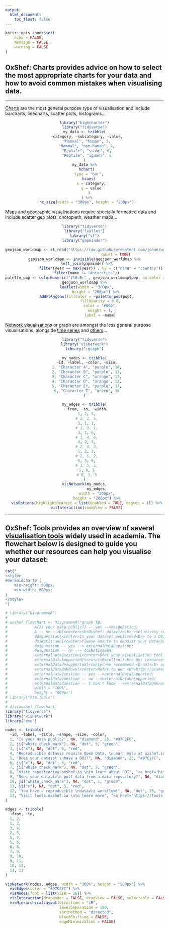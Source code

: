 ```yaml
---
output:
  html_document:
    toc_float: false
---
```


```r
knitr::opts_chunk$set(
	echo = FALSE,
	message = FALSE,
	warning = FALSE
)
```

<!-- ```{js} -->
<!-- $("#rStudioHeader").removeClass("alwaysShrunk"); -->
<!-- $("#pageContent").removeClass("standardPadding"); -->
<!-- ``` -->


<h2>**OxShef: Charts** provides advice on how to select the most appropriate charts for your data and how to avoid common mistakes when visualising data.</h2>

<hr>

<div class="row align-items-center">

<div class="col-sm-4 align-self-center">

[Charts](charts.html) are the most general purpose type of visualisation and include barcharts, linecharts, scatter plots, histograms...

<center>
```r
library("highcharter")
library("tidyverse")
my_data <- tribble(
  ~category, ~subcategory, ~value,
  "Mammal", "human", 3,
  "Mammal", "non-human", 4,
  "Reptile", "snake", 6,
  "Reptile", "iguana", 8
)
my_data %>%
  hchart(
    type = "bar",
    hcaes(
      x = category,
      y = value
    )
  ) %>%
  hc_size(width = "300px", height = "200px")
```
</center>

</div>

<div class="col-sm-4 align-self-center">

[Maps and geographic visualisations](geoviz_maps.html) require specially formatted data and include scatter geo plots, choropleth, weather maps...
<center>
```r
library("tidyverse")
library("leaflet")
library("sf")
library("gapminder")

geojson_worldmap <- st_read("https://raw.githubusercontent.com/johan/world.geo.json/master/countries.geo.json",
                            quiet = TRUE)
geojson_worldmap <- invisible(geojson_worldmap %>%
  left_join(gapminder %>%
               filter(year == max(year)) , by = c("name" = "country")) %>%
  filter(name != "Antarctica"))
palette_pop <- colorNumeric("YlOrBr" , geojson_worldmap$pop, na.color = "#c0c1c4")
geojson_worldmap %>%
  leaflet(width = "300px",
          height = "200px") %>%
  addPolygons(fillColor = ~palette_pop(pop),
              fillOpacity = 0.8,
              color = "#000",
              weight = 1,
              label = ~name)
```
</center>
</div>

<div class="col-sm-4 align-self-center">

[Network visualisations](networks.html) or graph are amongst the less general purpose visualisations, alongside [time series](timeseries.html) and [others](other.html)...

<center>
```r
library("tidyverse")
library("visNetwork")
library("igraph")

my_nodes <- tribble(
  ~id, ~label, ~color, ~size,
  1, "Character A", "purple", 10,
  2, "Character B", "purple", 13,
  3, "Character C", "orange", 17,
  4, "Character D", "orange", 12,
  5, "Character E", "purple", 17,
  6, "Character Z", "green", 10
)

my_edges <- tribble(
  ~from, ~to, ~width,
  1, 2, 5,
  # 2, 1, 5,
  3, 1, 1,
  # 1, 3, 1,
  4, 1, 6,
  # 1, 4, 6,
  4, 2, 3,
  # 2, 4, 3,
  5, 2, 2,
  # 2, 5, 2,
  5, 3, 5,
  # 3, 5, 5,
  5, 6, 5
  # 6, 5, 5
)
visNetwork(my_nodes,
           my_edges,
           width = "200px",
           height = "200px") %>%
  visOptions(highlightNearest = list(enabled = TRUE, degree = 1)) %>%
  visInteraction(zoomView = FALSE)
```
</center>
</div>

</div>

<hr>

<h2>**OxShef: Tools** provides an overview of several [visualisation tools](https://tools.oxshef.io) widely used in academia. The flowchart below is designed to guide you whether our resources can help you visualise your dataset:</h2> 

```r
cat("
<style>
#mermaidChart0 { 
    min-height: 900px;
    min-width: 800px;
}
</style>
")
```

```r
# library("DiagrammeR")
# 
# oxshef_flowchart <- DiagrammeR("graph TB;
#            A{Is your data public?} -- yes -->doiQuestion;
#            A -- no -->B[<center><b>Oxshef: dataviz</b> exclusively supports researchers in <br> the visualisation and promotion of <br> public datasets.</center>];
#            doiQuestion{<center>Is your dataset published<br> to a DOI-issuing data repository?</center>};
#            doiNotIssued[<center>Please ensure to deposit your data<br> in a DOI-issuing repository</center>]
#            doiQuestion -- yes --> externalDataQuestion;
#            doiQuestion -- no --> doiNotIssued;
#            externalDataQuestion{<center>Does your visualisation tool <br> allow data to be pulled from <br> your data repository?</center>};
#            externalDataSupported[<center>Excellent!<br> Our resources are designed for you!</center>];
#            externalDataUnsupported[<center>We recommend <b>not</b> using these tools</center>];
#            externalDataUnknown[<center>Refer to our <br>http://oxshef-charts.netlify.com/tools.html page</center>];
#            externalDataQuestion -- yes -->externalDataSupported;
#            externalDataQuestion -- no -->externalDataUnsupported;
#            externalDataQuestion -- I don't know -->externalDataUnknown",
#            width = "100%",
#            height = "900px")
# library("htmltools")
# 
# div(oxshef_flowchart)
library("tidyverse")
library("visNetwork")
library("emo")

nodes <- tribble(
  ~id, ~label, ~title, ~shape, ~size, ~color,
  1, "Is your data public?", NA, "diamond", 25, "#97C2FC",
  2, ji("white_check_mark"), NA, "dot", 5, "green",
  3, ji("x"), NA, "dot", 5, "red",
  4, "Reproducible dataviz require Open Data. \nLearn more at oxshef.io", "<a href='https://oxshef.io' target='_blank'>oxshef.io</a>", "square", 25, "#97C2FC",
  5, "Does your dataset \nhave a DOI?", NA, "diamond", 25, "#97C2FC",
  6, ji("x"), NA, "dot", 5, "red",
  7, ji("white_check_mark"), NA, "dot", 5, "green",
  8, "Visit repositories.oxshef.io \nto learn about DOI", "<a href='https://repositories.oxshef.io' target='_blank'>repositories.oxshef.io</a>", "square", 25, "red",
  9, "Does your dataviz\n pull data from a data repository?", NA, "diamond", 25, "#97C2FC",
  10, ji("white_check_mark"), NA, "dot", 5, "green",
  11, ji("x"), NA, "dot", 5, "red",
  12, "You have a reproducible \ndataviz workflow!", NA, "dot", 25, "green",
  13, "Visit tools.oxshef.io \nto learn more", "<a href='https://tools.oxshef.io' target='_blank'>tools.oxshef.io</a>", "dot", 25, "red"
)

edges <- tribble(
  ~from, ~to,
  1, 2,
  1, 3,
  3, 4,
  2, 5,
  5, 7,
  5, 6,
  6, 8,
  7, 9,
  9, 10,
  9, 11,
  10, 12,
  11, 13
)

visNetwork(nodes, edges, width = "100%", height = "500px") %>% 
  visEdges(color = "#97C2FC") %>%
  visNodes(font = list(size = 16)) %>%
  visInteraction(dragNodes = FALSE, dragView = FALSE, selectable = FALSE) %>%
  visHierarchicalLayout(direction = "LR", 
                        levelSeparation = 180, 
                        sortMethod = "directed",
                        blockShifting = FALSE,
                        edgeMinimization = FALSE)

```


